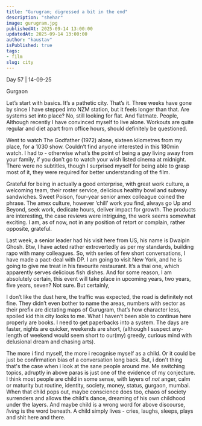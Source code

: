 ```yaml
---
title: "Gurugram; digressed a bit in the end"
description: "shehar"
image: gurugram.jpg
publishedAt: 2025-09-14 13:00:00
updatedAt: 2025-09-14 13:00:00
author: "kaustav"
isPublished: true
tags:
- film
slug: city
---
```


Day 57 | 14-09-25

Gurgaon

Let’s start with basics. It’s a pathetic city. That’s it.
Three weeks have gone by since I have stepped into NZM station, but it feels longer than that. Are systems set into place? No, still looking for flat. And flatmate. People, Although recently I have convinced myself to live alone.
Workouts are quite regular and diet apart from office hours, should definitely be questioned.

Went to watch The Godfather (1972) alone, sixteen kilometres from my place, for a 1030 show. Couldn’t find anyone interested in this 180min watch. I had to - otherwise what’s the point of being a guy living away from your family, if you don’t go to watch your wish listed cinema at midnight. There were no subtitles, though I surprised myself for being able to grasp most of it, they were required for better understanding of the film.

Grateful for being in actually a good enterprise, with great work culture, a welcoming team, their roster service, delicious healthy bowl and subway sandwiches. Sweet Poison, four-year senior amex colleague coined the phrase. The amex culture, however ‘chill’ work you find, always go Up and Beyond, seek work, dedicate hours, deliver impact for growth. 
The products are interesting, the case reviews were intriguing, the work seems somewhat exciting. I am, as of now, not in any position of retort or complain, rather opposite, grateful.

Last week, a senior leader had his visit here from US, his name is Dwaipin Ghosh. Btw, I have acted rather extrovertedly as per my standards, building rapo with many colleagues. So, with series of few short conversations, I have made a pact-deal with DP. I am going to visit New York, and he is going to give me treat in his favourite restaurant. It’s a thai one, which apparently serves delicious fish dishes. And for some reason, I am absolutely certain, this event will take place in upcoming years, two years, five years, seven? Not sure. But certainly,

I don’t like the dust here, the traffic was expected, the road is definitely not fine. They didn’t even bother to name the areas, numbers with sector as their prefix are dictating maps of Gurugram, that’s how character less, spoiled kid this city looks to me. What I haven’t been able to continue here properly are books. I need to get paperbacks into a system. The days are faster, nights are quicker, weekends are short, (although I suspect any-length of weekend would seem short to our(my) greedy, curious mind with delusional dream and chasing arts).

The more i find myself, the more i recognise myself as a child. Or it could be just be confirmation bias of a conversation long back. But, i don't thing that's the case when i look at the sane people around me. Me switching topics, adruptly in above paras is just one of the evidence of my conjecture. I think most people are child in some sense, with layers of *not* anger, calm or maturity but routine, identity, society, money, status, gurgaon, mumbai. When that child pops out, maybe conscience does too, chaos of society surrenders and allows the child's dance, dreaming of his own childhood under the layers. And maybe child is a wrong word for above discourse, *living* is the word beneath. A child simply lives - cries, laughs, sleeps, plays and shit here and there. 
